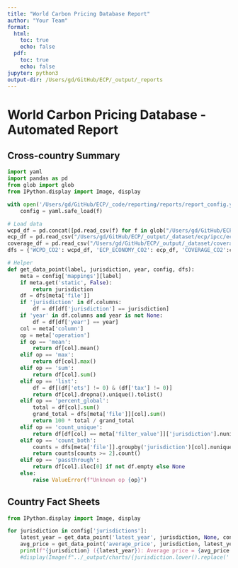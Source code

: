 ```yaml
---
title: "World Carbon Pricing Database Report"
author: "Your Team"
format:
  html:
    toc: true
    echo: false
  pdf:
    toc: true
    echo: false
jupyter: python3
output-dir: /Users/gd/GitHub/ECP/_output/_reports
---
```


# World Carbon Pricing Database - Automated Report

## Cross-country Summary

```python
import yaml
import pandas as pd
from glob import glob
from IPython.display import Image, display

with open('/Users/gd/GitHub/ECP/_code/reporting/reports/report_config.yaml') as f:
    config = yaml.safe_load(f)

# Load data
wcpd_df = pd.concat([pd.read_csv(f) for f in glob("/Users/gd/GitHub/ECP/_raw/wcpd_usd/CO2/constantPrices/FixedXRate/*.csv")])
ecp_df = pd.read_csv("/Users/gd/GitHub/ECP/_output/_dataset/ecp/ipcc/ecp_economy/ecp_CO2.csv")
coverage_df = pd.read_csv("/Users/gd/GitHub/ECP/_output/_dataset/coverage/tot_coverage_jurisdiction_CO2.csv")
dfs = {'WCPD_CO2': wcpd_df, 'ECP_ECONOMY_CO2': ecp_df, 'COVERAGE_CO2':coverage_df}

# Helper
def get_data_point(label, jurisdiction, year, config, dfs):
    meta = config['mappings'][label]
    if meta.get('static', False):
        return jurisdiction
    df = dfs[meta['file']]
    if 'jurisdiction' in df.columns:
        df = df[df['jurisdiction'] == jurisdiction]
    if 'year' in df.columns and year is not None:
        df = df[df['year'] == year]
    col = meta['column']
    op = meta['operation']
    if op == 'mean':
        return df[col].mean()
    elif op == 'max':
        return df[col].max()
    elif op == 'sum':
        return df[col].sum()
    elif op == 'list':
        df = df[(df['ets'] != 0) & (df['tax'] != 0)]
        return df[col].dropna().unique().tolist()
    elif op == 'percent_global':
        total = df[col].sum()
        grand_total = dfs[meta['file']][col].sum()
        return 100 * total / grand_total
    elif op == 'count_unique':
        return df[df[col] == meta['filter_value']]['jurisdiction'].nunique()
    elif op == 'count_both':
        counts = dfs[meta['file']].groupby('jurisdiction')[col].nunique()
        return counts[counts >= 2].count()
    elif op == 'passthrough':
        return df[col].iloc[0] if not df.empty else None
    else:
        raise ValueError(f"Unknown op {op}")
```

## Country Fact Sheets

```python
from IPython.display import Image, display

for jurisdiction in config['jurisdictions']:
    latest_year = get_data_point('latest_year', jurisdiction, None, config, dfs)
    avg_price = get_data_point('average_price', jurisdiction, latest_year, config, dfs)
    print(f"{jurisdiction} ({latest_year}): Average price = {avg_price:.2f} USD/tCO2")
    #display(Image(f"../_output/charts/{jurisdiction.lower().replace(' ', '_')}_price_trend.png"))

```
